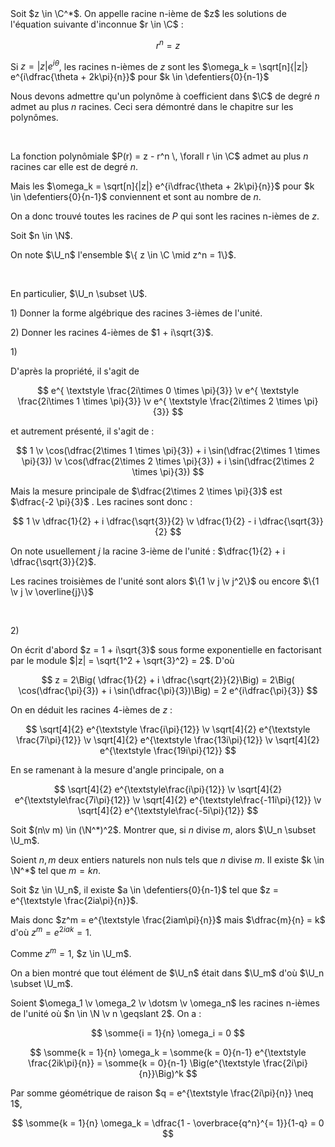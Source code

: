 


<Item type='defprop' titre='racine n-ième'>
Soit $z \in \C^*$. On appelle racine n-ième de $z$ les solutions de l'équation suivante d'inconnue $r \in \C$ :

$$ 
r^n = z 
$$

Si $z = |z|e^{i \theta}$, les racines n-ièmes de $z$ sont les $\omega_k = \sqrt[n]{|z|} e^{i\dfrac{\theta + 2k\pi}{n}}$ pour $k \in \defentiers{0}{n-1}$
</Item>

<Hideable type='démonstration' titre=''>

Nous devons admettre qu'un polynôme à coefficient dans $\C$ de degré $n$ admet au plus $n$ racines. Ceci sera démontré dans le chapitre sur les polynômes.

<br/>

La fonction polynômiale $P(r) = z - r^n \, \forall r \in \C$ admet au plus $n$ racines car elle est de degré $n$. 

Mais les $\omega_k = \sqrt[n]{|z|} e^{i\dfrac{\theta + 2k\pi}{n}}$ pour $k \in \defentiers{0}{n-1}$ conviennent et sont au nombre de $n$. 

On a donc trouvé toutes les racines de $P$ qui sont les racines n-ièmes de $z$.
</Hideable>

<Item type='definition' titre="racines n-ièmes de l'unité">
Soit $n \in \N$. 

On note $\U_n$ l'ensemble $\{ z \in \C \mid z^n = 1\}$. 

<br/>

En particulier, $\U_n \subset \U$.
</Item>

<Racinesunite></Racinesunite>

<Exercice titre='racines n-ièmes'>

1\) Donner la forme algébrique des racines 3-ièmes de l'unité.

2\) Donner les racines 4-ièmes de $1 + i\sqrt{3}$.
</Exercice>

<Hideable type='solution' titre=''>

1\) 
<Indent>

D'après la propriété, il s'agit de 

$$
e^{ \textstyle \frac{2i\times 0 \times \pi}{3}} \v e^{ \textstyle \frac{2i\times 1 \times \pi}{3}} \v e^{ \textstyle \frac{2i\times 2 \times \pi}{3}}
$$

et autrement présenté, il s'agit de :

$$
1 \v \cos(\dfrac{2\times 1 \times \pi}{3}) + i \sin(\dfrac{2\times 1 \times \pi}{3}) \v \cos(\dfrac{2\times 2 \times \pi}{3}) + i \sin(\dfrac{2\times 2 \times \pi}{3})
$$

Mais la mesure principale de $\dfrac{2\times 2 \times \pi}{3}$ est $\dfrac{-2 \pi}{3}$ . Les racines sont donc :

$$
1 \v \dfrac{1}{2} + i \dfrac{\sqrt{3}}{2} \v \dfrac{1}{2} - i \dfrac{\sqrt{3}}{2}
$$

On note usuellement $j$ la racine $3$-ième de l'unité : $\dfrac{1}{2} + i \dfrac{\sqrt{3}}{2}$. 

Les racines troisièmes de l'unité sont alors $\{1 \v j \v j^2\}$ ou encore $\{1 \v j \v \overline{j}\}$
</Indent>

<br/>

2\) 
<Indent> 

On écrit d'abord $z = 1 + i\sqrt{3}$ sous forme exponentielle en factorisant par le module $|z| = \sqrt{1^2 + \sqrt{3}^2} = 2$. D'où 

$$
z = 2\Big( \dfrac{1}{2} + i \dfrac{\sqrt{2}}{2}\Big) = 2\Big( \cos(\dfrac{\pi}{3}) + i \sin(\dfrac{\pi}{3})\Big) = 2 e^{i\dfrac{\pi}{3}}
$$

On en déduit les racines 4-ièmes de $z$ : 

$$ 
\sqrt[4]{2} e^{\textstyle \frac{i\pi}{12}} \v \sqrt[4]{2} e^{\textstyle \frac{7i\pi}{12}} \v \sqrt[4]{2} e^{\textstyle \frac{13i\pi}{12}} \v \sqrt[4]{2} e^{\textstyle \frac{19i\pi}{12}}
$$ 

En se ramenant à la mesure d'angle principale, on a 

$$ 
\sqrt[4]{2} e^{\textstyle\frac{i\pi}{12}} \v \sqrt[4]{2} e^{\textstyle\frac{7i\pi}{12}} \v \sqrt[4]{2} e^{\textstyle\frac{-11i\pi}{12}} \v \sqrt[4]{2} e^{\textstyle\frac{-5i\pi}{12}}
$$

</Indent>
</Hideable>


<Exercice titre="inclusions des ensembles des racines de l'unité">

Soit $(n\v m) \in (\N^*)^2$. Montrer que, si $n$ divise $m$, alors $\U_n \subset \U_m$.
</Exercice>

<Hideable type='solution' titre=''>

Soient $n,m$ deux entiers naturels non nuls tels que $n$ divise $m$. Il existe $k \in \N^*$ tel que  $m = kn$.

Soit $z \in \U_n$, il existe $a \in \defentiers{0}{n-1}$ tel que $z = e^{\textstyle \frac{2ia\pi}{n}}$. 

Mais donc $z^m = e^{\textstyle \frac{2iam\pi}{n}}$ mais $\dfrac{m}{n} = k$ d'où $z^m = e^{2iak} = 1$. 

Comme $z^m = 1$, $z \in \U_m$. 

On a bien montré que tout élément de $\U_n$ était dans $\U_m$ d'où $\U_n \subset \U_m$.
</Hideable>

<Item type='proposition' titre="somme des racines de l'unité">

Soient $\omega_1 \v \omega_2 \v \dotsm \v \omega_n$ les racines n-ièmes de l'unité où $n \in \N \v n \geqslant 2$. On a :

$$
\somme{i = 1}{n} \omega_i = 0
$$
</Item>

<Hideable type='dmonstration' titre=''>

$$
\somme{k = 1}{n} \omega_k = \somme{k = 0}{n-1} e^{\textstyle \frac{2ik\pi}{n}} = \somme{k = 0}{n-1} \Big(e^{\textstyle \frac{2i\pi}{n}}\Big)^k 
$$

Par somme géométrique de raison $q = e^{\textstyle \frac{2i\pi}{n}} \neq 1$, 

$$
\somme{k = 1}{n} \omega_k = \dfrac{1 - \overbrace{q^n}^{= 1}}{1-q} = 0
$$
</Hideable>
